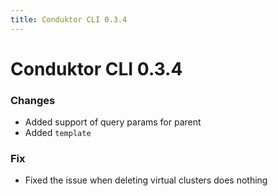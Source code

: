 ```yaml
---
title: Conduktor CLI 0.3.4
---
```


# Conduktor CLI 0.3.4

### Changes
- Added support of query params for parent
- Added `template`

### Fix
- Fixed the issue when deleting virtual clusters does nothing
